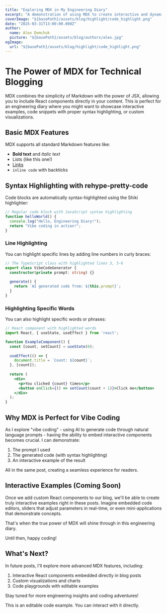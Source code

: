 ```yaml
---
title: "Exploring MDX in My Engineering Diary"
excerpt: "A demonstration of using MDX to create interactive and dynamic content in blog posts, perfect for sharing code examples and technical concepts."
coverImage: "${basePath}/assets/blog/highlight/code_highlight.png"
date: "2025-03-31T13:00:00.000Z"
author:
  name: Alex Demchuk
  picture: "${basePath}/assets/blog/authors/alex.jpg"
ogImage:
  url: "${basePath}/assets/blog/highlight/code_highlight.png"
---
```


# The Power of MDX for Technical Blogging

MDX combines the simplicity of Markdown with the power of JSX, allowing you to include React components directly in your content. This is perfect for an engineering diary where you might want to showcase interactive examples, code snippets with proper syntax highlighting, or custom visualizations.

## Basic MDX Features

MDX supports all standard Markdown features like:

- **Bold text** and *italic text*
- Lists (like this one!)
- [Links](https://mdxjs.com/)
- `inline code` with backticks

## Syntax Highlighting with rehype-pretty-code

Code blocks are automatically syntax-highlighted using the Shiki highlighter:

```javascript
// Regular code block with JavaScript syntax highlighting
function helloWorld() {
  console.log("Hello, Engineering Diary!");
  return "Vibe coding in action!";
}
```

### Line Highlighting

You can highlight specific lines by adding line numbers in curly braces:

```typescript {3,5-6}
// The TypeScript class with highlighted lines 3, 5-6
export class VibeCodeGenerator {
  constructor(private prompt: string) {}
  
  generate() {
    return `AI generated code from: ${this.prompt}`;
  }
}
```

### Highlighting Specific Words

You can also highlight specific words or phrases:

```jsx /useState/ /useEffect/
// React component with highlighted words
import React, { useState, useEffect } from 'react';

function ExampleComponent() {
  const [count, setCount] = useState(0);
  
  useEffect(() => {
    document.title = `Count: ${count}`;
  }, [count]);
  
  return (
    <div>
      <p>You clicked {count} times</p>
      <button onClick={() => setCount(count + 1)}>Click me</button>
    </div>
  );
}
```

## Why MDX is Perfect for Vibe Coding

As I explore "vibe coding" - using AI to generate code through natural language prompts - having the ability to embed interactive components becomes crucial. I can demonstrate:

1. The prompt I used
2. The generated code (with syntax highlighting)
3. An interactive example of the result

All in the same post, creating a seamless experience for readers.

## Interactive Examples (Coming Soon)

Once we add custom React components to our blog, we'll be able to create truly interactive examples right in these posts. Imagine embedded code editors, sliders that adjust parameters in real-time, or even mini-applications that demonstrate concepts.

That's when the true power of MDX will shine through in this engineering diary.

Until then, happy coding!

## What's Next?

In future posts, I'll explore more advanced MDX features, including:

1. Interactive React components embedded directly in blog posts
2. Custom visualizations and charts
3. Code playgrounds with editable examples

Stay tuned for more engineering insights and coding adventures!

<CodeExample 
  language="typescript" 
  defaultValue="// Try editing this code directly!
function greet(name: string) {
  return `Hello, ${name}!`;
}
">
  <p>This is an editable code example. You can interact with it directly.</p>
</CodeExample> 